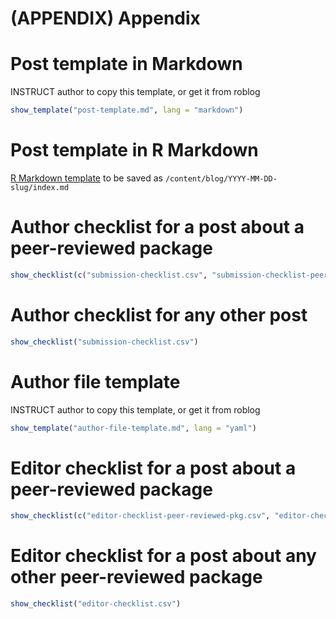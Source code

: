 # (APPENDIX) Appendix {-}

# Post template in Markdown {#templatemd}

INSTRUCT author to copy this template, or get it from roblog

```r
show_template("post-template.md", lang = "markdown")
```

# Post template in R Markdown {#templatermd}

[R Markdown template](https://github.com/rosadmin/blog-guidance/blob/master/templates/author-file-template.Rmd) to be saved as `/content/blog/YYYY-MM-DD-slug/index.md`

# Author checklist for a post about a peer-reviewed package

```r
show_checklist(c("submission-checklist.csv", "submission-checklist-peer-reviewed-pkg.csv"))
```

# Author checklist for any other post

```r
show_checklist("submission-checklist.csv")
```

# Author file template {#authortemplate}

INSTRUCT author to copy this template, or get it from roblog

```r
show_template("author-file-template.md", lang = "yaml")
```

# Editor checklist for a post about a peer-reviewed package

```r
show_checklist(c("editor-checklist-peer-reviewed-pkg.csv", "editor-checklist.csv"))
```

# Editor checklist for a post about any other peer-reviewed package

```r
show_checklist("editor-checklist.csv")
```
